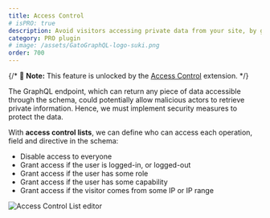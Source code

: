 ```yaml
---
title: Access Control
# isPRO: true
description: Avoid visitors accessing private data from your site, by granting granular access to the schema, based on the user being logged-in or not, having a certain role or capability, and more.
category: PRO plugin
# image: /assets/GatoGraphQL-logo-suki.png
order: 700
---
```


{/* 📣 **Note:** This feature is unlocked by the [Access Control](/extensions/access-control) extension. */}

The GraphQL endpoint, which can return any piece of data accessible through the schema, could potentially allow malicious actors to retrieve private information. Hence, we must implement security measures to protect the data.

With **access control lists**, we can define who can access each operation, field and directive in the schema:

- Disable access to everyone
- Grant access if the user is logged-in, or logged-out
- Grant access if the user has some role
- Grant access if the user has some capability
- Grant access if the visitor comes from some IP or IP range

![Access Control List editor](/assets/extensions/upstream-pro/access-control-list.png "Access Control List editor")
